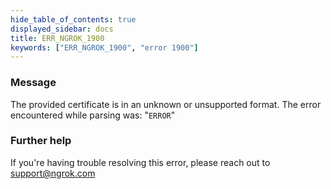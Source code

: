```yaml
---
hide_table_of_contents: true
displayed_sidebar: docs
title: ERR_NGROK_1900
keywords: ["ERR_NGROK_1900", "error 1900"]
---
```


### Message

The provided certificate is in an unknown or unsupported format. The error encountered while parsing was: "`ERROR`"

### Further help

If you're having trouble resolving this error, please reach out to [support@ngrok.com](mailto:support@ngrok.com?subject=Help%20with%20ERR_NGROK_1900)
